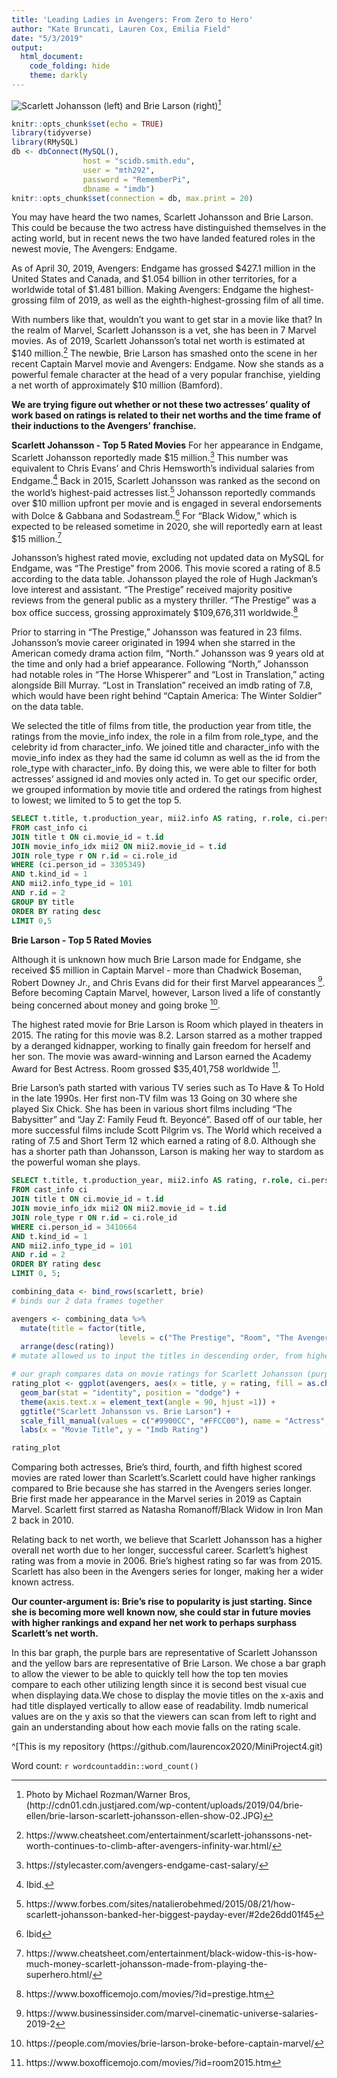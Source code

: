 ```yaml
---
title: 'Leading Ladies in Avengers: From Zero to Hero'
author: "Kate Bruncati, Lauren Cox, Emilia Field"
date: "5/3/2019"
output:
  html_document:
    code_folding: hide
    theme: darkly
---
```

![Scarlett Johansson (left) and Brie Larson (right)](http://cdn01.cdn.justjared.com/wp-content/uploads/2019/04/brie-ellen/brie-larson-scarlett-johansson-ellen-show-02.JPG)[^1]
```r
knitr::opts_chunk$set(echo = TRUE)
library(tidyverse)
library(RMySQL)
db <- dbConnect(MySQL(), 
                host = "scidb.smith.edu", 
                user = "mth292", 
                password = "RememberPi", 
                dbname = "imdb")
knitr::opts_chunk$set(connection = db, max.print = 20)
```
You may have heard the two names, Scarlett Johansson and Brie Larson. This could be because the two actress have distinguished themselves in the acting world, but in recent news the two have landed featured roles in the newest movie, The Avengers: Endgame.

As of April 30, 2019, Avengers: Endgame has grossed $427.1 million in the United States and Canada, and $1.054 billion in other territories, for a worldwide total of $1.481 billion. Making Avengers: Endgame the highest-grossing film of 2019, as well as the eighth-highest-grossing film of all time.

With numbers like that, wouldn't you want to get star in a movie like that? In the realm of Marvel, Scarlett Johansson is a vet, she has been in 7 Marvel movies. As of 2019, Scarlett Johansson’s total net worth is estimated at $140 million.[^2] The newbie, Brie Larson has smashed onto the scene in her recent Captain Marvel movie and Avengers: Endgame. Now she stands as a powerful female character at the head of a very popular franchise, yielding a net worth of approximately $10 million (Bamford). 

**We are trying figure out whether or not these two actresses’ quality of work based on ratings is related to their net worths and the time frame of their inductions to the Avengers’ franchise.** 

**Scarlett Johansson - Top 5 Rated Movies**
For her appearance in Endgame, Scarlett Johansson reportedly made $15 million.[^3] This number was equivalent to Chris Evans’ and Chris Hemsworth’s individual salaries from Endgame.[^4] Back in 2015, Scarlett Johansson was ranked as the second on the world’s highest-paid actresses list.[^5] Johansson reportedly commands over $10 million upfront per movie and is engaged in several endorsements with Dolce & Gabbana and Sodastream.[^6] For “Black Widow,” which is expected to be released sometime in 2020, she will reportedly earn at least $15 million.[^7]

Johansson’s highest rated movie, excluding not updated data on MySQL for Endgame, was “The Prestige” from 2006. This movie scored a rating of 8.5 according to the data table. Johansson played the role of Hugh Jackman’s love interest and assistant. “The Prestige” received majority positive reviews from the general public as a mystery thriller. “The Prestige” was a box office success, grossing approximately $109,676,311 worldwide.[^8]

Prior to starring in “The Prestige,” Johansson was featured in 23 films. Johansson’s movie career originated in 1994 when she starred in the American comedy drama action film, “North.” Johansson was 9 years old at the time and only had a brief appearance.  Following “North,” Johansson had notable roles in “The Horse Whisperer” and “Lost in Translation,” acting alongside Bill Murray. “Lost in Translation” received an imdb rating of 7.8, which would have been right behind “Captain America: The Winter Soldier” on the data table.

We selected the title of films from title, the production year from title, the ratings  from the movie_info index, the role in a film from role_type, and the celebrity id from character_info. We joined title and character_info with the movie_info index as they had the same id column as well as the id from the role_type with character_info. By doing this, we were able to filter for both actresses' assigned id and movies only acted in. To get our specific order, we grouped information by movie title and ordered the ratings from highest to lowest; we limited to 5 to get the top 5. 
```sql
SELECT t.title, t.production_year, mii2.info AS rating, r.role, ci.person_id
FROM cast_info ci
JOIN title t ON ci.movie_id = t.id
JOIN movie_info_idx mii2 ON mii2.movie_id = t.id
JOIN role_type r ON r.id = ci.role_id
WHERE (ci.person_id = 3305349) 
AND t.kind_id = 1
AND mii2.info_type_id = 101
AND r.id = 2
GROUP BY title
ORDER BY rating desc
LIMIT 0,5
```
**Brie Larson - Top 5 Rated Movies**

Although it is unknown how much Brie Larson made for Endgame, she received $5 million in Captain Marvel - more than Chadwick Boseman, Robert Downey Jr., and Chris Evans did for their first Marvel appearances [^9]. Before becoming Captain Marvel, however, Larson lived a life of constantly being concerned about money and going broke [^10].

The highest rated movie for Brie Larson is Room which played in theaters in 2015. The rating for this movie was 8.2. Larson starred as a mother trapped by a deranged kidnapper, working to finally gain freedom for herself and her son. The movie was award-winning and Larson earned the Academy Award for Best Actress. Room grossed $35,401,758 worldwide [^11]. 

Brie Larson’s path started with various TV series such as To Have & To Hold in the late 1990s. Her first non-TV film was 13 Going on 30 where she played Six Chick. She has been in various short films including “The Babysitter” and “Jay Z: Family Feud ft. Beyoncé”. Based off of our table, her more successful films include Scott Pilgrim vs. The World which received a rating of 7.5 and Short Term 12 which earned a rating of 8.0. Although she has a shorter path than Johansson, Larson is making her way to stardom as the powerful woman she plays. 
```sql
SELECT t.title, t.production_year, mii2.info AS rating, r.role, ci.person_id
FROM cast_info ci
JOIN title t ON ci.movie_id = t.id
JOIN movie_info_idx mii2 ON mii2.movie_id = t.id
JOIN role_type r ON r.id = ci.role_id
WHERE ci.person_id = 3410664 
AND t.kind_id = 1
AND mii2.info_type_id = 101
AND r.id = 2
ORDER BY rating desc
LIMIT 0, 5;
```

```r
combining_data <- bind_rows(scarlett, brie) 
# binds our 2 data frames together

avengers <- combining_data %>%
  mutate(title = factor(title,
                        levels = c("The Prestige", "Room", "The Avengers", "Her", "Short Term 12", "Captain America: Civil War", "Captain America: The Winter Soldier", "The Babysitter", "Scott Pilgrim vs. the World", "Harmontown"))) %>%
  arrange(desc(rating))
# mutate allowed us to input the titles in descending order, from highest rated to lowest on our graph
```

```r
# our graph compares data on movie ratings for Scarlett Johansson (purple) and Brie Larson (yellow) on a bar graph
rating_plot <- ggplot(avengers, aes(x = title, y = rating, fill = as.character(person_id))) +
  geom_bar(stat = "identity", position = "dodge") +
  theme(axis.text.x = element_text(angle = 90, hjust =1)) +
  ggtitle("Scarlett Johansson vs. Brie Larson") +
  scale_fill_manual(values = c("#9900CC", "#FFCC00"), name = "Actress", labels = c("Scarlett Johansson", "Brie Larson")) +
  labs(x = "Movie Title", y = "Imdb Rating")

rating_plot
```
Comparing both actresses, Brie’s third, fourth, and fifth highest scored movies are rated lower than Scarlett’s.Scarlett could have higher rankings compared to Brie because she has starred in the Avengers series longer. Brie first made her appearance in the Marvel series in 2019 as Captain Marvel. Scarlett first starred as Natasha Romanoff/Black Widow in Iron Man 2 back in 2010. 

Relating back to net worth, we believe that Scarlett Johansson has a higher overall net worth due to her longer, successful career. Scarlett’s highest rating was from a movie in 2006. Brie’s highest rating so far was from 2015. Scarlett has also been in the Avengers series for longer, making her a wider known actress.

**Our counter-argument is: Brie’s rise to popularity is just starting. Since she is becoming more well known now, she could star in future movies with higher rankings and expand her net work to perhaps surphass Scarlett's net worth.** 

In this bar graph, the purple bars are representative of Scarlett Johansson and the yellow bars are representative of Brie Larson. We chose a bar graph to allow the viewer to be able to quickly tell how the top ten movies compare to each other utilizing length since it is second best visual cue when displaying data.We chose to display the movie titles on the x-axis and had title displayed vertically to allow ease of readability. Imdb numerical values are on the y axis so that the viewers can scan from left to right and gain an understanding about how each movie falls on the rating scale. 

^[This is my repository (https://github.com/laurencox2020/MiniProject4.git)

Word count: `r wordcountaddin::word_count()`

[^1]: Photo by Michael Rozman/Warner Bros, (http://cdn01.cdn.justjared.com/wp-content/uploads/2019/04/brie-ellen/brie-larson-scarlett-johansson-ellen-show-02.JPG)

[^2]: https://www.cheatsheet.com/entertainment/scarlett-johanssons-net-worth-continues-to-climb-after-avengers-infinity-war.html/

[^3]: https://stylecaster.com/avengers-endgame-cast-salary/

[^4]: Ibid.

[^5]: https://www.forbes.com/sites/natalierobehmed/2015/08/21/how-scarlett-johansson-banked-her-biggest-payday-ever/#2de26dd01f45

[^6]: Ibid

[^7]: https://www.cheatsheet.com/entertainment/black-widow-this-is-how-much-money-scarlett-johansson-made-from-playing-the-superhero.html/

[^8]: https://www.boxofficemojo.com/movies/?id=prestige.htm

[^9]: https://www.businessinsider.com/marvel-cinematic-universe-salaries-2019-2

[^10]: https://people.com/movies/brie-larson-broke-before-captain-marvel/

[^11]: https://www.boxofficemojo.com/movies/?id=room2015.htm


